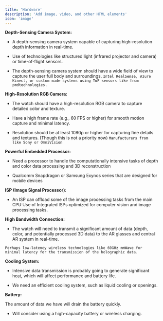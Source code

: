 ```yaml
---
title: 'Hardware'
description: 'Add image, video, and other HTML elements'
icon: 'image'
---
```

**Depth-Sensing Camera System:**

- A depth-sensing camera system capable of capturing high-resolution depth information in real-time.

- Use of technologies like structured light (infrared projector and camera) or time-of-flight sensors.

- The depth-sensing camera system should have a wide field of view to capture the user full body and surroundings.
`Intel RealSense, Azure Kinect, or custom made systems using ToF sensors like from pmdtechnologies.`

**High-Resolution RGB Camera:**

- The watch should have a high-resolution RGB camera to capture detailed color and texture.

- Have a high frame rate (e.g., 60 FPS or higher) for smooth motion capture and minimal latency.

- Resolution should be at least 1080p or higher for capturing fine details and textures. (Though this is not a priority now)
`Manufacturers from like Sony or OmniVision`

**Powerful Embedded Processor:**

- Need a processor to handle the computationally intensive tasks of depth and color data processing and 3D reconstruction

- Qualcomm Snapdragon or Samsung Exynos series that are designed for mobile devices

**ISP (Image Signal Processor):**

- An ISP can offload some of the image processing tasks from the main CPU
Use of Integrated ISPs optimized for computer vision and image processing tasks.

**High Bandwidth Connection:**

- The watch will need to transmit a significant amount of data (depth, color, and potentially processed 3D data) to the AR glasses and central AR system in real-time.


`Perhaps low-latency wireless technologies like 60GHz mmWave for minimal latency for the transmission of the holographic data.`

**Cooling System:**

- Intensive data transmission is probably going to generate significant heat, which will affect performance and battery life.
+ We need an efficient cooling system, such as liquid cooling or openings.

**Battery:**

The amount of data we have will drain the battery quickly.

- Will consider using a high-capacity battery or wireless charging.

